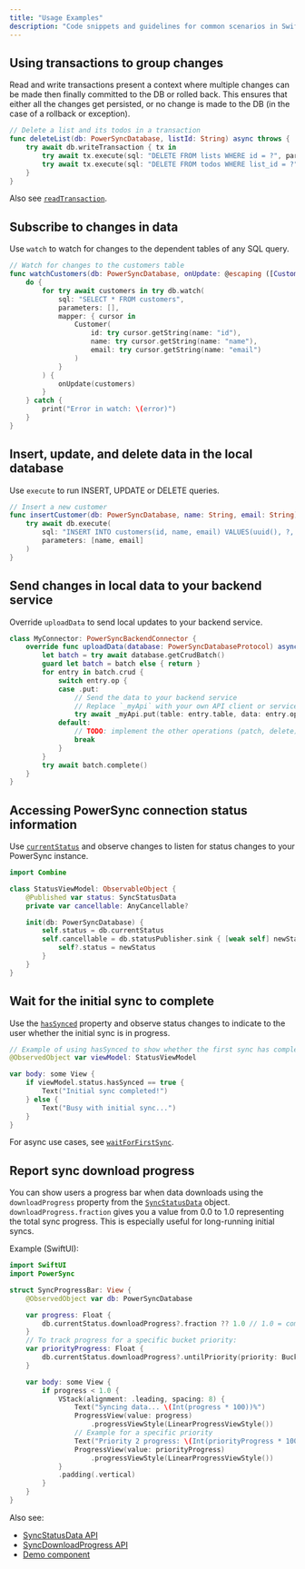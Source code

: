 ```yaml
---
title: "Usage Examples"
description: "Code snippets and guidelines for common scenarios in Swift"
---
```


## Using transactions to group changes

Read and write transactions present a context where multiple changes can be made then finally committed to the DB or rolled back. This ensures that either all the changes get persisted, or no change is made to the DB (in the case of a rollback or exception).

```swift
// Delete a list and its todos in a transaction
func deleteList(db: PowerSyncDatabase, listId: String) async throws {
    try await db.writeTransaction { tx in
        try await tx.execute(sql: "DELETE FROM lists WHERE id = ?", parameters: [listId])
        try await tx.execute(sql: "DELETE FROM todos WHERE list_id = ?", parameters: [listId])
    }
}
```

Also see [`readTransaction`](https://powersync-ja.github.io/powersync-swift/documentation/powersync/queries/readtransaction(callback:)).

## Subscribe to changes in data

Use `watch` to watch for changes to the dependent tables of any SQL query.

```swift
// Watch for changes to the customers table
func watchCustomers(db: PowerSyncDatabase, onUpdate: @escaping ([Customer]) -> Void) async {
    do {
        for try await customers in try db.watch(
            sql: "SELECT * FROM customers",
            parameters: [],
            mapper: { cursor in
                Customer(
                    id: try cursor.getString(name: "id"),
                    name: try cursor.getString(name: "name"),
                    email: try cursor.getString(name: "email")
                )
            }
        ) {
            onUpdate(customers)
        }
    } catch {
        print("Error in watch: \(error)")
    }
}
```

## Insert, update, and delete data in the local database

Use `execute` to run INSERT, UPDATE or DELETE queries.

```swift
// Insert a new customer
func insertCustomer(db: PowerSyncDatabase, name: String, email: String) async throws {
    try await db.execute(
        sql: "INSERT INTO customers(id, name, email) VALUES(uuid(), ?, ?)",
        parameters: [name, email]
    )
}
```

## Send changes in local data to your backend service

Override `uploadData` to send local updates to your backend service.

```swift
class MyConnector: PowerSyncBackendConnector {
    override func uploadData(database: PowerSyncDatabaseProtocol) async throws {
        let batch = try await database.getCrudBatch()
        guard let batch = batch else { return }
        for entry in batch.crud {
            switch entry.op {
            case .put:
                // Send the data to your backend service
                // Replace `_myApi` with your own API client or service
                try await _myApi.put(table: entry.table, data: entry.opData)
            default:
                // TODO: implement the other operations (patch, delete)
                break
            }
        }
        try await batch.complete()
    }
}
```

## Accessing PowerSync connection status information

Use [`currentStatus`](https://powersync-ja.github.io/powersync-swift/documentation/powersync/powersyncdatabaseprotocol/currentstatus) and observe changes to listen for status changes to your PowerSync instance.

```swift
import Combine

class StatusViewModel: ObservableObject {
    @Published var status: SyncStatusData
    private var cancellable: AnyCancellable?

    init(db: PowerSyncDatabase) {
        self.status = db.currentStatus
        self.cancellable = db.statusPublisher.sink { [weak self] newStatus in
            self?.status = newStatus
        }
    }
}
```

## Wait for the initial sync to complete

Use the [`hasSynced`](https://powersync-ja.github.io/powersync-swift/documentation/powersync/syncstatusdata/hassynced) property and observe status changes to indicate to the user whether the initial sync is in progress.

```swift
// Example of using hasSynced to show whether the first sync has completed
@ObservedObject var viewModel: StatusViewModel

var body: some View {
    if viewModel.status.hasSynced == true {
        Text("Initial sync completed!")
    } else {
        Text("Busy with initial sync...")
    }
}
```

For async use cases, see [`waitForFirstSync`](https://powersync-ja.github.io/powersync-swift/documentation/powersync/powersyncdatabaseprotocol/waitforfirstsync()).

## Report sync download progress

You can show users a progress bar when data downloads using the `downloadProgress` property from the [`SyncStatusData`](https://powersync-ja.github.io/powersync-swift/documentation/powersync/syncstatusdata/) object. `downloadProgress.fraction` gives you a value from 0.0 to 1.0 representing the total sync progress. This is especially useful for long-running initial syncs.

Example (SwiftUI):

```swift
import SwiftUI
import PowerSync

struct SyncProgressBar: View {
    @ObservedObject var db: PowerSyncDatabase

    var progress: Float {
        db.currentStatus.downloadProgress?.fraction ?? 1.0 // 1.0 = complete
    }
    // To track progress for a specific bucket priority:
    var priorityProgress: Float {
        db.currentStatus.downloadProgress?.untilPriority(priority: BucketPriority(2)).fraction ?? 1.0
    }

    var body: some View {
        if progress < 1.0 {
            VStack(alignment: .leading, spacing: 8) {
                Text("Syncing data... \(Int(progress * 100))%")
                ProgressView(value: progress)
                    .progressViewStyle(LinearProgressViewStyle())
                // Example for a specific priority
                Text("Priority 2 progress: \(Int(priorityProgress * 100))%")
                ProgressView(value: priorityProgress)
                    .progressViewStyle(LinearProgressViewStyle())
            }
            .padding(.vertical)
        }
    }
}
```

Also see:
- [SyncStatusData API](https://powersync-ja.github.io/powersync-swift/documentation/powersync/syncstatusdata/)
- [SyncDownloadProgress API](https://powersync-ja.github.io/powersync-swift/documentation/powersync/syncdownloadprogress/)
- [Demo component](https://github.com/powersync-ja/powersync-swift/blob/main/Demo/PowerSyncExample/Components/ListView.swift)


